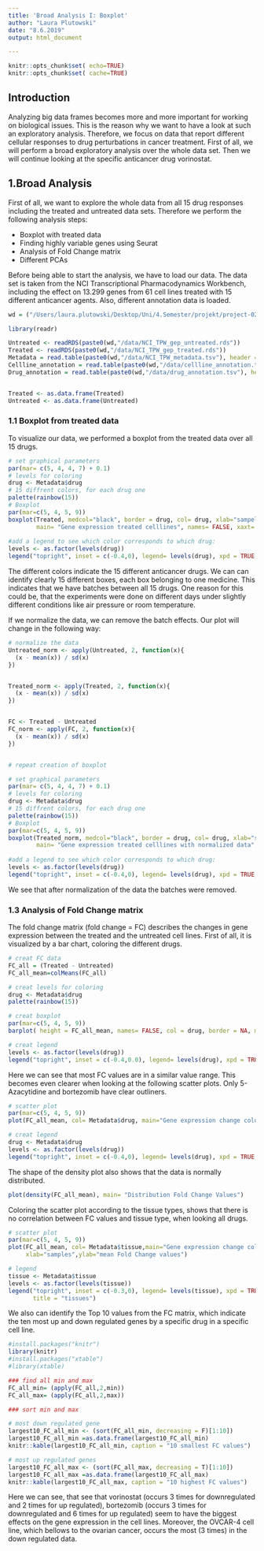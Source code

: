 ```yaml
---
title: 'Broad Analysis I: Boxplot'
author: "Laura Plutowski"
date: "8.6.2019"
output: html_document 

---
```

```r
knitr::opts_chunk$set( echo=TRUE)
knitr::opts_chunk$set( cache=TRUE)
```

## Introduction 

Analyzing big data frames becomes more and more important for working on biological issues. This is the reason why we want to have a look at such an exploratory analysis. 
Therefore, we focus on data that report different cellular responses to drug perturbations in cancer treatment. First of all, we will perform a broad exploratory analysis over the whole data set. Then we will continue looking at the specific anticancer drug vorinostat.  


## 1.Broad Analysis 

First of all, we want to explore the whole data from all 15 drug responses including the treated and untreated data sets. Therefore we perform the following analysis steps:

- Boxplot with treated data 
- Finding highly variable genes using Seurat
- Analysis of Fold Change matrix 
- Different PCAs 

Before being able to start the analysis, we have to load our data. The data set is taken from the NCI Transcriptional Pharmacodynamics Workbench, including the effect on 13.299 genes from 61 cell lines treated with 15 different anticancer agents. Also, different annotation data is loaded.

```r
wd = ("/Users/laura.plutowski/Desktop/Uni/4.Semester/projekt/project-02-group-05")
``` 

```r
library(readr)

Untreated <- readRDS(paste0(wd,"/data/NCI_TPW_gep_untreated.rds"))
Treated <- readRDS(paste0(wd,"/data/NCI_TPW_gep_treated.rds"))
Metadata = read.table(paste0(wd,"/data/NCI_TPW_metadata.tsv"), header = TRUE, sep ="\t", stringsAsFactors = TRUE)
Cellline_annotation = read.table(paste0(wd,"/data/cellline_annotation.tsv"), header = TRUE, sep ="\t", stringsAsFactors = TRUE)
Drug_annotation = read.table(paste0(wd,"/data/drug_annotation.tsv"), header = TRUE, sep ="\t", stringsAsFactors = TRUE)


Treated <- as.data.frame(Treated)
Untreated <- as.data.frame(Untreated)

```



### 1.1 Boxplot from treated data 

To visualize our data, we performed a boxplot from the treated data over all 15 drugs. 

```r
# set graphical parameters 
par(mar= c(5, 4, 4, 7) + 0.1)
# levels for coloring 
drug <- Metadata$drug
# 15 diffrent colors, for each drug one
palette(rainbow(15))
# Boxplot 
par(mar=c(5, 4, 5, 9))
boxplot(Treated, medcol="black", border = drug, col= drug, xlab="sampels", ylab="gene expression",
        main= "Gene expression treated celllines", names= FALSE, xaxt= "n", boxwex=1, boxlty =0)
    
#add a legend to see which color corresponds to which drug:
levels <- as.factor(levels(drug))
legend("topright", inset = c(-0.4,0), legend= levels(drug), xpd = TRUE, pch=19, col = levels, title = "drugs")
```

The different colors indicate the 15 different anticancer drugs. We can can identify clearly 15 different boxes, each box belonging to one medicine. This indicates that we have batches between all 15 drugs. One reason for this could be, that the experiments were done on different days under slightly different conditions like air pressure or room temperature. 

If we normalize the data, we can remove the batch effects. Our plot will change in the following way: 

```r
# normalize the data 
Untreated_norm <- apply(Untreated, 2, function(x){
  (x - mean(x)) / sd(x)
})


Treated_norm <- apply(Treated, 2, function(x){
  (x - mean(x)) / sd(x)
})


FC <- Treated - Untreated
FC_norm <- apply(FC, 2, function(x){
  (x - mean(x)) / sd(x)
})


# repeat creation of boxplot 

# set graphical parameters 
par(mar= c(5, 4, 4, 7) + 0.1)
# levels for coloring 
drug <- Metadata$drug
# 15 diffrent colors, for each drug one
palette(rainbow(15))
# Boxplot 
par(mar=c(5, 4, 5, 9))
boxplot(Treated_norm, medcol="black", border = drug, col= drug, xlab="sampels", ylab="gene expression",
        main= "Gene expression treated celllines with normalized data", names= FALSE, xaxt= "n", boxwex=1, boxlty =0)
    
#add a legend to see which color corresponds to which drug:
levels <- as.factor(levels(drug))
legend("topright", inset = c(-0.4,0), legend= levels(drug), xpd = TRUE, pch=19, col = levels, title = "drugs")
```

We see that after normalization of the data the batches were removed. 

### 1.3 Analysis of Fold Change matrix 

The fold change matrix (fold change = FC) describes the changes in gene expression between the treated and the untreated cell lines. First of all, it is visualized by a bar chart, coloring the different drugs.

```r
# creat FC data 
FC_all = (Treated - Untreated)
FC_all_mean=colMeans(FC_all)

# creat levels for coloring 
drug <- Metadata$drug
palette(rainbow(15))

# creat boxplot
par(mar=c(5, 4, 5, 9))
barplot( height = FC_all_mean, names= FALSE, col = drug, border = NA, main= "         Changes in gene expression by treatment with 15 anticancer durgs", xlab="sampels", ylab="mean Fold Change values")

# creat legend 
levels <- as.factor(levels(drug))
legend("topright", inset = c(-0.4,0.0), legend= levels(drug), xpd = TRUE, pch=19, col = levels, title = "drugs")
```

Here we can see that most FC values are in a similar value range. This becomes even clearer when looking at the following scatter plots. Only 5-Azacytidine and bortezomib have clear outliners. 

```r
# scatter plot
par(mar=c(5, 4, 5, 9))
plot(FC_all_mean, col= Metadata$drug, main="Gene expression change colored by drugs",xlab="samples",ylab="mean Fold Change values")

# creat legend 
drug <- Metadata$drug
levels <- as.factor(levels(drug))
legend("topright", inset = c(-0.4,0), legend= levels(drug), xpd = TRUE, pch=19, col = levels, title = "drugs")
```

The shape of the density plot also shows that the data is normally distributed. 

```r
plot(density(FC_all_mean), main= "Distribution Fold Change Values")
```

Coloring the scatter plot according to the tissue types, shows that there is no correlation between FC values and tissue type, when looking all drugs.

``` r
# scatter plot
par(mar=c(5, 4, 5, 9))
plot(FC_all_mean, col= Metadata$tissue,main="Gene expression change colored by drugs",
     xlab="samples",ylab="mean Fold Change values")

# legend 
tissue <- Metadata$tissue
levels <- as.factor(levels(tissue))
legend("topright", inset = c(-0.3,0), legend= levels(tissue), xpd = TRUE, pch=19, col = levels, 
       title = "tissues")
```

We also can identify the Top 10 values from the FC matrix, which indicate the ten most up and down regulated genes by a specific drug in a specific cell line. 

``` r
#install.packages("knitr")
library(knitr)
#install.packages("xtable")
#library(xtable)
```

```r

### find all min and max 
FC_all_min= (apply(FC_all,2,min))
FC_all_max= (apply(FC_all,2,max))

### sort min and max 

# most down regulated gene
largest10_FC_all_min <- (sort(FC_all_min, decreasing = F)[1:10])
largest10_FC_all_min =as.data.frame(largest10_FC_all_min)
knitr::kable(largest10_FC_all_min, caption = "10 smallest FC values")

# most up regulated genes 
largest10_FC_all_max <- (sort(FC_all_max, decreasing = T)[1:10])
largest10_FC_all_max =as.data.frame(largest10_FC_all_max)
knitr::kable(largest10_FC_all_max, caption = "10 highest FC values")
```

Here we can see, that see that vorinostat (occurs 3 times for downregulated and 2 times for up regulated), bortezomib (occurs 3 times for downregulated and 6 times for up regulated) seem to have the biggest effects on the gene expression in the cell lines. Moreover, the OVCAR-4 cell line, which bellows to the ovarian cancer, occurs the most (3 times) in the down regulated data. 

